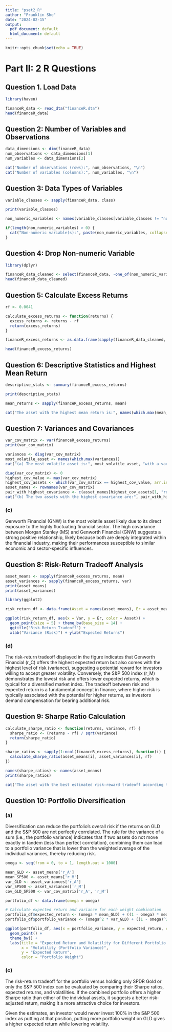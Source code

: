 ```yaml
---
title: "pset2_R"
author: "Franklin She"
date: "2024-02-15"
output:
  pdf_document: default
  html_document: default
---
```


```r
knitr::opts_chunk$set(echo = TRUE)
```

# Part II: 2 R Questions

## Question 1. Load Data

```r
library(haven)

financeR_data <- read_dta("financeR.dta")
head(financeR_data)
```

## Question 2: Number of Variables and Observations

```r
data_dimensions <- dim(financeR_data)
num_observations <- data_dimensions[1]
num_variables <- data_dimensions[2]

cat("Number of observations (rows):", num_observations, "\n")
cat("Number of variables (columns):", num_variables, "\n")
```

## Question 3: Data Types of Variables

```r
variable_classes <- sapply(financeR_data, class)

print(variable_classes)

non_numeric_variables <- names(variable_classes[variable_classes != "numeric"])

if(length(non_numeric_variables) > 0) {
  cat("Non-numeric variable(s):", paste(non_numeric_variables, collapse = ", "), "\n")
}
```

## Question 4: Drop Non-numeric Variable

```r
library(dplyr)

financeR_data_cleaned <- select(financeR_data, -one_of(non_numeric_variables))
head(financeR_data_cleaned)
```

## Question 5: Calculate Excess Returns

```r
rf <- 0.0041

calculate_excess_returns <- function(returns) {
  excess_returns <- returns - rf
  return(excess_returns)
}

financeR_excess_returns <- as.data.frame(sapply(financeR_data_cleaned, calculate_excess_returns))

head(financeR_excess_returns)
```

## Question 6: Descriptive Statistics and Highest Mean Return

```r
descriptive_stats <- summary(financeR_excess_returns)

print(descriptive_stats)

mean_returns <- sapply(financeR_excess_returns, mean)

cat("The asset with the highest mean return is:", names(which.max(mean_returns)), "with a mean return of", max(mean_returns), "\n")
```

## Question 7: Variances and Covariances

```r
var_cov_matrix <- var(financeR_excess_returns)
print(var_cov_matrix)

variances <- diag(var_cov_matrix)
most_volatile_asset <- names(which.max(variances))
cat("(a) The most volatile asset is:", most_volatile_asset, "with a variance of", max(variances), "\n")

diag(var_cov_matrix) <- 0
highest_cov_value <- max(var_cov_matrix)
highest_cov_assets <- which(var_cov_matrix == highest_cov_value, arr.ind = TRUE)
asset_names <- rownames(var_cov_matrix)
pair_with_highest_covariance <- c(asset_names[highest_cov_assets[1, "row"]], asset_names[highest_cov_assets[1, "col"]])
cat("(b) The two assets with the highest covariance are:", pair_with_highest_covariance[1], "and", pair_with_highest_covariance[2], "with a covariance of", highest_cov_value, "\n")
```

### (c)

Genworth Financial (GNW) is the most volatile asset likely due to its direct exposure to the highly fluctuating financial sector. The high covariance between Morgan Stanley (MS) and Genworth Financial (GNW) suggests a strong positive relationship, likely because both are deeply integrated within the financial industry, making their performances susceptible to similar economic and sector-specific influences.

## Question 8: Risk-Return Tradeoff Analysis

```r
asset_means <- sapply(financeR_excess_returns, mean)
asset_variances <- sapply(financeR_excess_returns, var)
print(asset_means)
print(asset_variances)

library(ggplot2)

risk_return_df <- data.frame(Asset = names(asset_means), Er = asset_means, Var = asset_variances)

ggplot(risk_return_df, aes(x = Var, y = Er, color = Asset)) +
  geom_point(size = 5) + theme_bw(base_size = 14) +
  ggtitle("Risk-Return Tradeoff") +
  xlab("Variance (Risk)") + ylab("Expected Returns")
```

### (d)
The risk-return tradeoff displayed in the figure indicates that Genworth Financial (r_C) offers the highest expected return but also comes with the highest level of risk (variance), suggesting a potential reward for investors willing to accept greater volatility. Conversely, the S&P 500 index (r_M) demonstrates the lowest risk and offers lower expected returns, which is typical for a diversified market index. The tradeoff between risk and expected return is a fundamental concept in finance, where higher risk is typically associated with the potential for higher returns, as investors demand compensation for bearing additional risk.

## Question 9: Sharpe Ratio Calculation


```r

calculate_sharpe_ratio <- function(returns, variance, rf) {
  sharpe_ratio <- (returns - rf) / sqrt(variance)
  return(sharpe_ratio)
}

sharpe_ratios <- sapply(1:ncol(financeR_excess_returns), function(i) {
  calculate_sharpe_ratio(asset_means[i], asset_variances[i], rf)
})

names(sharpe_ratios) <- names(asset_means)
print(sharpe_ratios)

cat("The asset with the best estimated risk-reward tradeoff according to the Sharpe ratio is:", names(which.max(sharpe_ratios)), "\n")
```

## Question 10: Portfolio Diversification

### (a)

Diversification can reduce the portfolio's overall risk if the returns on GLD and the S&P 500 are not perfectly correlated. The rule for the variance of a sum (i.e., the portfolio variance) indicates that if two assets do not move exactly in tandem (less than perfect correlation), combining them can lead to a portfolio variance that is lower than the weighted average of the individual variances, thereby reducing risk.

```r
omega <- seq(from = 0, to = 1, length.out = 1000)

mean_GLD <- asset_means['r_A']
mean_SP500 <- asset_means['r_M']
var_GLD <- asset_variances['r_A']
var_SP500 <- asset_variances['r_M']
cov_GLD_SP500 <- var_cov_matrix['r_A', 'r_M']

portfolio_df <- data.frame(omega = omega)

# Calculate expected return and variance for each weight combination
portfolio_df$expected_return <- (omega * mean_GLD) + ((1 - omega) * mean_SP500)
portfolio_df$portfolio_variance <- (omega^2 * var_GLD) + ((1 - omega)^2 * var_SP500) + (2 * omega * (1 - omega) * cov_GLD_SP500)

ggplot(portfolio_df, aes(x = portfolio_variance, y = expected_return, color = omega)) +
  geom_point() +
  theme_bw() +
  labs(title = "Expected Return and Volatility for Different Portfolio Weights",
       x = "Volatility (Portfolio Variance)",
       y = "Expected Return",
       color = "Portfolio Weight")
```

### (c)
The risk-return tradeoff for the portfolio versus holding only SPDR Gold or only the S&P 500 index can be evaluated by comparing their Sharpe ratios, expected returns, and volatilities. If the combined portfolio offers a higher Sharpe ratio than either of the individual assets, it suggests a better risk-adjusted return, making it a more attractive choice for investors.

Given the estimates, an investor would never invest 100% in the S&P 500 index as putting at that position, putting more portfolio weight on GLD gives a higher expected return while lowering volatility.
